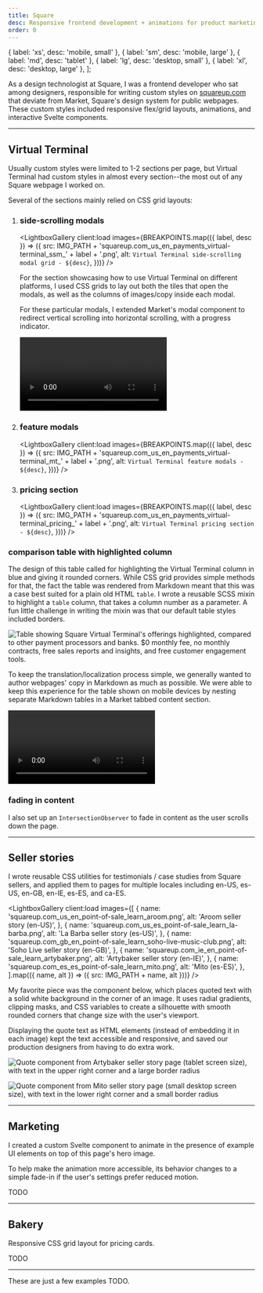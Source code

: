 ```yaml
---
title: Square
desc: Responsive frontend development + animations for product marketing pages
order: 0
---
```




  { label: 'xs', desc: 'mobile, small' },
  { label: 'sm', desc: 'mobile, large' },
  { label: 'md', desc: 'tablet' },
  { label: 'lg', desc: 'desktop, small' },
  { label: 'xl', desc: 'desktop, large' },
];

As a design technologist at Square, I was a frontend developer who sat among designers, responsible for writing custom styles on [squareup.com](https://squareup.com/) that deviate from Market, Square's design system for public webpages. These custom styles included responsive flex/grid layouts, animations, and interactive Svelte components.

---

## Virtual Terminal

Usually custom styles were limited to 1-2 sections per page, but Virtual Terminal had custom styles in almost every section--the most out of any Square webpage I worked on.

Several of the sections mainly relied on CSS grid layouts:

1. ### side-scrolling modals

   <LightboxGallery
     client:load
     images={BREAKPOINTS.map(({ label, desc }) => ({
       src:
         IMG_PATH +
         'squareup.com_us_en_payments_virtual-terminal_ssm_' +
         label +
         '.png',
       alt: `Virtual Terminal side-scrolling modal grid - ${desc}`,
     }))}
   />

   For the section showcasing how to use Virtual Terminal on different platforms, I used CSS grids to lay out both the tiles that open the modals, as well as the columns of images/copy inside each modal.

   For these particular modals, I extended Market's modal component to redirect vertical scrolling into horizontal scrolling, with a progress indicator.

   <video controls autoPlay loop className="rounded">
     <source
       src={`${IMG_PATH}squareup.com_us_en_payments_virtual-terminal_ssm.mov`}
     />
   </video>

2. ### feature modals

   <LightboxGallery
     client:load
     images={BREAKPOINTS.map(({ label, desc }) => ({
       src:
         IMG_PATH +
         'squareup.com_us_en_payments_virtual-terminal_mt_' +
         label +
         '.png',
       alt: `Virtual Terminal feature modals - ${desc}`,
     }))}
   />

3. ### pricing section

   <LightboxGallery
     client:load
     images={BREAKPOINTS.map(({ label, desc }) => ({
       src:
         IMG_PATH +
         'squareup.com_us_en_payments_virtual-terminal_pricing_' +
         label +
         '.png',
       alt: `Virtual Terminal pricing section - ${desc}`,
     }))}
   />

### comparison table with highlighted column

The design of this table called for highlighting the Virtual Terminal column in blue and giving it rounded corners. While CSS grid provides simple methods for that, the fact the table was rendered from Markdown meant that this was a case best suited for a plain old HTML `table`. I wrote a reusable SCSS mixin to highlight a `table` column, that takes a column number as a parameter. A fun little challenge in writing the mixin was that our default table styles included borders.

<Image
  src={vtComparisonTable}
  alt="Table showing Square Virtual Terminal's offerings highlighted, compared to other payment processors and banks. $0 monthly fee, no monthly contracts, free sales reports and insights, and free customer engagement tools."
/>

To keep the translation/localization process simple, we generally wanted to author webpages' copy in Markdown as much as possible. We were able to keep this experience for the table shown on mobile devices by nesting separate Markdown tables in a Market tabbed content section.

<video controls autoPlay loop className="rounded mobile">
  <source
    src={`${IMG_PATH}squareup.com_us_en_payments_virtual-terminal_why-square_sm.mov`}
  />
</video>

### fading in content

I also set up an `IntersectionObserver` to fade in content as the user scrolls down the page.

---

## Seller stories

I wrote reusable CSS utilities for testimonials / case studies from Square sellers, and applied them to pages for multiple locales including en-US, es-US, en-GB, en-IE, es-ES, and ca-ES.

<LightboxGallery
  client:load
  images={[
    {
      name: 'squareup.com_us_en_point-of-sale_learn_aroom.png',
      alt: 'Aroom seller story (en-US)',
    },
    {
      name: 'squareup.com_us_es_point-of-sale_learn_la-barba.png',
      alt: 'La Barba seller story (es-US)',
    },
    {
      name: 'squareup.com_gb_en_point-of-sale_learn_soho-live-music-club.png',
      alt: 'Soho Live seller story (en-GB)',
    },
    {
      name: 'squareup.com_ie_en_point-of-sale_learn_artybaker.png',
      alt: 'Artybaker seller story (en-IE)',
    },
    {
      name: 'squareup.com_es_es_point-of-sale_learn_mito.png',
      alt: 'Mito (es-ES)',
    },
  ].map(({ name, alt }) => ({ src: IMG_PATH + name, alt }))}
/>

My favorite piece was the component below, which places quoted text with a solid white background in the corner of an image. It uses radial gradients, clipping masks, and CSS variables to create a silhouette with smooth rounded corners that change size with the user's viewport.

Displaying the quote text as HTML elements (instead of embedding it in each image) kept the text accessible and responsive, and saved our production designers from having to do extra work.

<Image
  src={quoteArtybakerMd}
  alt="Quote component from Artybaker seller story page (tablet screen size), with text in the upper right corner and a large border radius"
/>

<Image
  src={quoteMitoLg}
  alt="Quote component from Mito seller story page (small desktop screen size), with text in the lower right corner and a small border radius"
/>

---

## Marketing

I created a custom Svelte component to animate in the presence of example UI elements on top of this page's hero image.

To help make the animation more accessible, its behavior changes to a simple fade-in if the user's settings prefer reduced motion.

TODO

---

## Bakery

Responsive CSS grid layout for pricing cards.

TODO

---

These are just a few examples TODO.

